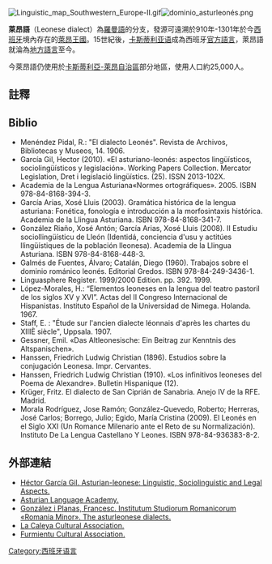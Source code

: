 {{Unreferenced|time=2021-11-28T07:58:53+00:00}}
{{Infobox Language
|name=莱昂语
|nativename=Llengua Llionesa<ref>García Gil, Hector (2010). «El asturiano-leonés: aspectos lingüísticos, sociolingüísticos y legislación». Working Papers Collection. Mercator Legislation, Dret i legislació lingüístics. (25):  pp. 49. ISSN 2013-102X</ref>
|states={{flag|Spain}}<br />{{flag|Portugal}}
|region= [[西班牙|西班牙]][[莱昂省|莱昂省]] (北部与西部)、[[萨莫拉省|萨莫拉省]] (西北部), [[葡萄牙|葡萄牙]]东北部小部分地区<ref>Menéndez Pidal, R. El Dialecto Leonés. Madrid. 1906</ref><ref>Cruz, Luísa Segura da, João SARAMAGO e Gabriela VITORINO: “Os dialectos leoneses em território português: coesão e diversidade”. En: “Variação Linguística no Espaço, no Tempo e na Sociedade”. Associação Portuguesa de Linguística. Edições Colibri, p. 281-293. Lisboa. 1994.</ref>
|speakers=25,000 <ref>{{Cite web |url=http://www.furmientu.org/01Documentos/23%20Facendera.pdf |title=Facendera pola Llengua's newsletter |accessdate=2010-10-13 |archive-date=2011-07-26 |archive-url=https://web.archive.org/web/20110726071501/http://www.furmientu.org/01Documentos/23%20Facendera.pdf |dead-url=no }}</ref>
|familycolor=Indo-European
|fam2=[[意大利语族|意大利语族]]
|fam3=[[罗曼语族|罗曼语族]]
|fam4=[[Italo-Western_languages|Italo-Western languages]]
|fam5=[[Gallo-Iberian|Gallo-Iberian]]
|fam6=[[Ibero-Romance_languages|Ibero-Romance languages]]
|fam7=[[West_Iberian_languages|West Iberian languages]]
|fam8=[[Astur-Leonese|Astur-Leonese]]
|agency=None
|nation=[[西班牙|西班牙]][[卡斯蒂利亚-莱昂自治区|卡斯蒂利亚-莱昂自治区]]特别保护
|iso2=ast
|iso3=ast}}
[[File:Linguistic_map_Southwestern_Europe-II.gif|thumb]][[File:dominio_asturleonés.png|thumb]]

'''萊昂語'''（Leonese dialect）為[[羅曼語|羅曼語]]的分支，發源可遠溯於910年-1301年於今[[西班牙|西班牙]]境內存在的[[萊昂王國|萊昂王國]]。15世紀後，[[卡斯蒂利亚语|卡斯蒂利亚语]]成為西班牙[[官方語言|官方語言]]，萊昂語就淪為[[地方語言|地方語言]]至今。

今萊昂語仍使用於[[卡斯蒂利亞-萊昂自治區|卡斯蒂利亞-萊昂自治區]]部分地區，使用人口約25,000人。

==註釋==
{{reflist|2}}

== Biblio ==
{{refbegin|2}}
* Menéndez Pidal, R.: "El dialecto Leonés". Revista de Archivos, Bibliotecas y Museos, 14. 1906.
* García Gil, Hector (2010). «El asturiano-leonés: aspectos lingüísticos, sociolingüísticos y legislación». Working Papers Collection. Mercator Legislation, Dret i legislació lingüístics. (25). ISSN 2013-102X.
* Academia de la Lengua Asturiana«Normes ortográfiques». 2005. ISBN 978-84-8168-394-3.
* García Arias, Xosé Lluis (2003). Gramática histórica de la lengua asturiana: Fonética, fonología e introducción a la morfosintaxis histórica. Academia de la Llingua Asturiana. ISBN 978-84-8168-341-7.
* González Riaño, Xosé Antón; García Arias, Xosé Lluis (2008). II Estudiu sociollingüísticu de Lleón (Identidá, conciencia d'usu y actitúes llingüístiques de la población lleonesa). Academia de la Llingua Asturiana. ISBN 978-84-8168-448-3.
* Galmés de Fuentes, Álvaro; Catalán, Diego (1960). Trabajos sobre el dominio románico leonés. Editorial Gredos. ISBN 978-84-249-3436-1.
* Linguasphere Register. 1999/2000 Edition. pp. 392. 1999.
* López-Morales, H.: “Elementos leoneses en la lengua del teatro pastoril de los siglos XV y XVI”. Actas del II Congreso Internacional de Hispanistas. Instituto Español de la Universidad de Nimega. Holanda. 1967.
* Staff, E. : "Étude sur l'ancien dialecte léonnais d'après les chartes du XIIIÈ siècle", Uppsala. 1907.
* Gessner, Emil. «Das Altleonesische: Ein Beitrag zur Kenntnis des Altspanischen».
* Hanssen, Friedrich Ludwig Christian (1896). Estudios sobre la conjugación Leonesa. Impr. Cervantes.
* Hanssen, Friedrich Ludwig Christian (1910). «Los infinitivos leoneses del Poema de Alexandre». Bulletin Hispanique (12).
* Krüger, Fritz. El dialecto de San Ciprián de Sanabria. Anejo IV de la RFE. Madrid.
* Morala Rodríguez, Jose Ramón; González-Quevedo, Roberto; Herreras, José Carlos; Borrego, Julio; Egido, María Cristina (2009). El Leonés en el Siglo XXI (Un Romance Milenario ante el Reto de su Normalización). Instituto De La Lengua Castellano Y Leones. ISBN 978-84-936383-8-2.
{{refend}}

==外部連結==
{{Commons category|Leonese language}}
{{Wiktionary|Leonese language}}
{{Wikibooks|Leonese language}}
{{InterWiki|code=ast}}
* [https://web.archive.org/web/20110904122749/http://www.ciemen.cat/mercator/pdf/ML_WP25_eng.pdf Héctor García Gil. Asturian-leonese: Linguistic, Sociolinguistic and Legal Aspects.]
* [https://web.archive.org/web/20100329130518/http://www.academiadelallingua.com/index.php Asturian Language Academy.]
* [https://web.archive.org/web/20121220194703/http://www.romaniaminor.net/mapes/lleones.swf González i Planas, Francesc. Institutum Studiorum Romanicorum «Romania Minor». The asturleonese dialects.]
* [https://web.archive.org/web/20110726111720/http://lacaleya.org/ La Caleya Cultural Association.]
* [https://web.archive.org/web/20090323120939/http://www.furmientu.org/ Furmientu Cultural Association.]




[[Category:西班牙语言|Category:西班牙语言]]